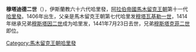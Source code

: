 {{unreferenced|time=2020-05-31T04:19:58+00:00}}
{{NoteTA
|G1=伊斯蘭
}}{{Infobox monarch
| name            =穆塔迪德二世
| reign           =1414年－1441年7月23日
| full name       =
| titles          =
| predecessor     =[[穆斯塔因二世|穆斯塔因二世]]
| successor       =[[穆斯塔克菲二世|穆斯塔克菲二世]]
| royal house     =
| dynasty         =[[馬木留克王朝|馬木留克王朝]]
| father          =[[穆塔瓦基勒一世|穆塔瓦基勒一世]]
| issue          =
| birth_date   =1406年
| death_date   =1441年7月23日
|}}
'''穆塔迪德二世'''（{{bd|1406年||1441年|7月23日||}}），伊斯蘭教六十六代哈里發，[[阿拉伯帝國|阿拉伯帝國]][[馬木留克王朝|馬木留克王朝]]第十一代[[哈里發|哈里發]]。1406年出生，父亲是馬木留克王朝第七代哈里发[[穆塔瓦基勒一世|穆塔瓦基勒一世]]，1414年继承兄弟[[穆斯塔因二世|穆斯塔因二世]]成为哈里发，1441年7月23日去世，兄弟[[穆斯塔克菲二世|穆斯塔克菲二世]]即位。

{{s-start}}
{{s-hou|[[馬木留克王朝|馬木留克王朝]]||1406年||1441年}}
{{s-rel|su}}
{{s-bef|before=[[穆斯塔因二世|穆斯塔因二世]]}}
{{s-ttl|title=[[伊斯蘭教|伊斯蘭教]]第六十六代[[哈里發列表|哈里發]]|years=1414年－1441年}}
{{s-aft|after=[[穆斯塔克菲二世|穆斯塔克菲二世]]}}
{{s-end}}
{{Abbasids}}
{{Authority control}}
[[Category:馬木留克王朝哈里發|Category:馬木留克王朝哈里發]]